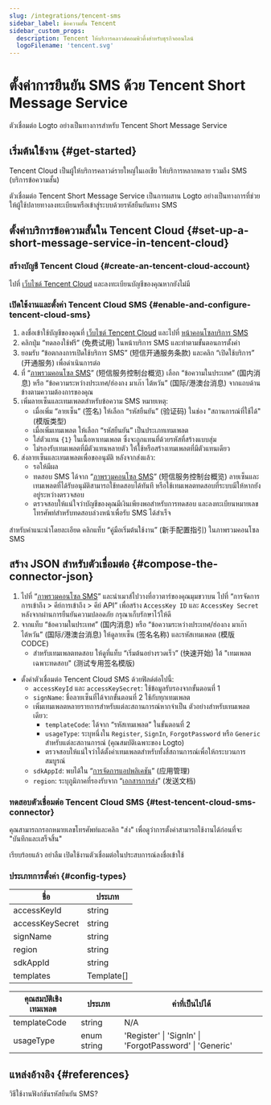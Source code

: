 ```yaml
---
slug: /integrations/tencent-sms
sidebar_label: ข้อความสั้น Tencent
sidebar_custom_props:
  description: Tencent ให้บริการคลาวด์คอมพิวติ้งสำหรับธุรกิจออนไลน์
  logoFilename: 'tencent.svg'
---
```



# ตั้งค่าการยืนยัน SMS ด้วย Tencent Short Message Service

ตัวเชื่อมต่อ Logto อย่างเป็นทางการสำหรับ Tencent Short Message Service

<GuideTip />

## เริ่มต้นใช้งาน \{#get-started}

Tencent Cloud เป็นผู้ให้บริการคลาวด์รายใหญ่ในเอเชีย ให้บริการหลากหลาย รวมถึง SMS (บริการข้อความสั้น)

ตัวเชื่อมต่อ Tencent Short Message Service เป็นการผสาน Logto อย่างเป็นทางการที่ช่วยให้ผู้ใช้ปลายทางลงทะเบียนหรือเข้าสู่ระบบด้วยรหัสยืนยันทาง SMS

## ตั้งค่าบริการข้อความสั้นใน Tencent Cloud \{#set-up-a-short-message-service-in-tencent-cloud}

### สร้างบัญชี Tencent Cloud \{#create-an-tencent-cloud-account}

ไปที่ [เว็บไซต์ Tencent Cloud](https://cloud.tencent.com/) และลงทะเบียนบัญชีของคุณหากยังไม่มี

### เปิดใช้งานและตั้งค่า Tencent Cloud SMS \{#enable-and-configure-tencent-cloud-sms}

1. ลงชื่อเข้าใช้บัญชีของคุณที่ [เว็บไซต์ Tencent Cloud](https://cloud.tencent.com/) และไปที่ [หน้าคอนโซลบริการ SMS](https://cloud.tencent.com/product/sms)
2. คลิกปุ่ม “ทดลองใช้ฟรี” (免费试用) ในหน้าบริการ SMS และทำตามขั้นตอนการตั้งค่า
3. ยอมรับ “ข้อตกลงการเปิดใช้บริการ SMS” (短信开通服务条款) และคลิก “เปิดใช้บริการ” (开通服务) เพื่อดำเนินการต่อ
4. ที่ “[ภาพรวมคอนโซล SMS](https://console.cloud.tencent.com/smsv2)” (短信服务控制台概览) เลือก “ข้อความในประเทศ” (国内消息) หรือ “ข้อความระหว่างประเทศ/ฮ่องกง มาเก๊า ไต้หวัน” (国际/港澳台消息) จากแถบด้านข้างตามความต้องการของคุณ
5. เพิ่มลายเซ็นและเทมเพลตสำหรับข้อความ SMS หมายเหตุ:
   - เมื่อเพิ่ม “ลายเซ็น” (签名) ให้เลือก “รหัสยืนยัน” (验证码) ในช่อง "สถานการณ์ที่ใช้ได้" (模版类型)
   - เมื่อเพิ่มเทมเพลต ให้เลือก “รหัสยืนยัน” เป็นประเภทเทมเพลต
   - ใส่ตัวแทน `{1}` ในเนื้อหาเทมเพลต ซึ่งจะถูกแทนที่ด้วยรหัสที่สร้างแบบสุ่ม
   - ไม่รองรับเทมเพลตที่มีตัวแทนหลายตัว ให้ใช้หรือสร้างเทมเพลตที่มีตัวแทนเดียว
6. ส่งลายเซ็นและเทมเพลตเพื่อขออนุมัติ หลังจากส่งแล้ว:
   - รอให้มีผล
   - ทดสอบ SMS ได้จาก “[ภาพรวมคอนโซล SMS](https://console.cloud.tencent.com/smsv2)” (短信服务控制台概览) ลายเซ็นและเทมเพลตที่ได้รับอนุมัติสามารถใช้ทดสอบได้ทันที หรือใช้เทมเพลตทดสอบที่ระบบมีให้หากยังอยู่ระหว่างตรวจสอบ
   - ตรวจสอบให้แน่ใจว่าบัญชีของคุณมีเงินเพียงพอสำหรับการทดสอบ และลงทะเบียนหมายเลขโทรศัพท์สำหรับทดสอบล่วงหน้าเพื่อรับ SMS ได้สำเร็จ

สำหรับคำแนะนำโดยละเอียด คลิกแท็บ “คู่มือเริ่มต้นใช้งาน” (新手配置指引) ในภาพรวมคอนโซล SMS

## สร้าง JSON สำหรับตัวเชื่อมต่อ \{#compose-the-connector-json}

1. ไปที่ “[ภาพรวมคอนโซล SMS](https://console.cloud.tencent.com/smsv2)” และนำเมาส์ไปวางที่อวาตาร์ของคุณมุมขวาบน ไปที่ “การจัดการการเข้าถึง > คีย์การเข้าถึง > คีย์ API” เพื่อสร้าง `AccessKey ID` และ `AccessKey Secret` หลังจากผ่านการยืนยันความปลอดภัย กรุณาเก็บรักษาไว้ให้ดี
2. จากแท็บ “ข้อความในประเทศ” (国内消息) หรือ “ข้อความระหว่างประเทศ/ฮ่องกง มาเก๊า ไต้หวัน” (国际/港澳台消息) ให้ดูลายเซ็น (签名名称) และรหัสเทมเพลต (模版 CODCE)
   - สำหรับเทมเพลตทดสอบ ให้ดูที่แท็บ “เริ่มต้นอย่างรวดเร็ว” (快速开始) ใต้ "เทมเพลตเฉพาะทดสอบ" (测试专用签名模版)

- ตั้งค่าตัวเชื่อมต่อ Tencent Cloud SMS ด้วยฟิลด์ต่อไปนี้:
  - `accessKeyId` และ `accessKeySecret`: ใช้ข้อมูลรับรองจากขั้นตอนที่ 1
  - `signName`: ชื่อลายเซ็นที่ได้จากขั้นตอนที่ 2 ใช้กับทุกเทมเพลต
  - เพิ่มเทมเพลตหลายรายการสำหรับแต่ละสถานการณ์หากจำเป็น ตัวอย่างสำหรับเทมเพลตเดียว:
    - `templateCode`: ได้จาก “รหัสเทมเพลต” ในขั้นตอนที่ 2
    - `usageType`: ระบุหนึ่งใน `Register`, `SignIn`, `ForgotPassword` หรือ `Generic` สำหรับแต่ละสถานการณ์ (คุณสมบัติเฉพาะของ Logto)
    - ตรวจสอบให้แน่ใจว่าได้ตั้งค่าเทมเพลตสำหรับทั้งสี่สถานการณ์เพื่อให้กระบวนการสมบูรณ์
  - `sdkAppId`: พบได้ใน “[การจัดการแอปพลิเคชัน](https://console.cloud.tencent.com/smsv2/app-manage)” (应用管理)
  - `region`: ระบุภูมิภาคที่รองรับจาก “[เอกสารการส่ง](https://cloud.tencent.com/document/api/382/52071#.E5.9C.B0.E5.9F.9F.E5.88.97.E8.A1.A8)” (发送文档)

### ทดสอบตัวเชื่อมต่อ Tencent Cloud SMS \{#test-tencent-cloud-sms-connector}

คุณสามารถกรอกหมายเลขโทรศัพท์และคลิก "ส่ง" เพื่อดูว่าการตั้งค่าสามารถใช้งานได้ก่อนที่จะ "บันทึกและเสร็จสิ้น"

เรียบร้อยแล้ว อย่าลืม <MainSiteUrl href="/connectors/sms-connectors#enable-phone-number-for-end-user-flows">เปิดใช้งานตัวเชื่อมต่อในประสบการณ์ลงชื่อเข้าใช้</MainSiteUrl>

### ประเภทการตั้งค่า \{#config-types}

| ชื่อ            | ประเภท     |
| --------------- | ---------- |
| accessKeyId     | string     |
| accessKeySecret | string     |
| signName        | string     |
| region          | string     |
| sdkAppId        | string     |
| templates       | Template[] |

| คุณสมบัติเชิงเทมเพลต | ประเภท      | ค่าที่เป็นไปได้                                         |
| -------------------- | ----------- | ------------------------------------------------------- |
| templateCode         | string      | N/A                                                     |
| usageType            | enum string | 'Register' \| 'SignIn' \| 'ForgotPassword' \| 'Generic' |

## แหล่งอ้างอิง \{#references}

<Url href="https://cloud.tencent.com/document/product/382/43070">
  วิธีใช้งานฟังก์ชันรหัสยืนยัน SMS?
</Url>

